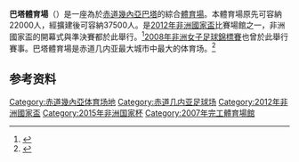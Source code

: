 {{Infobox_Stadium
| name                = 巴塔體育場
| nickname            =
| logo_image          =
| logo_caption        =
| image               = Bata Stadium Equatorial Guinea.JPG
| caption             =
| fullname            =
| former_names        =
| location            = [[赤道幾內亞|赤道幾內亞]][[巴塔_(赤道几内亚)|巴塔]]
| coordinates         = {{Coord|1.823117|9.788149|type:landmark|display=inline,title}}
| broke_ground        =
| built               = 2007
| opened              =
| renovated           =
| expanded            =
| closed              =
| demolished          =
| owner               =
| operator            =
| surface             =
| scoreboard          =
| cost                =
| architect           =
| project_manager     =
| structural engineer =
| services engineer   =
| general_contractor  = Covec
| main_contractors    =
| capacity            = 37,500
| suites              =
| record_attendance   =
| dimensions          =
| acreage             =
| tenants             =
}}

'''巴塔體育場'''（{{lang-es|Estadio de Bata}}）是一座為於[[赤道幾內亞|赤道幾內亞]][[巴塔_(赤道几内亚)|巴塔]]的綜合[[體育場|體育場]]。本體育場原先可容納22000人，經擴建後可容納37500人。是[[2012年非洲國家盃|2012年非洲國家盃]]比賽場館之一，非洲國家盃的開幕式與準決賽都於此舉行。<ref>{{cite web|title=AFCON 2012|url=http://www.ghanaweb.com/african_cup_of_nations/venues.php|website=ghanaweb.com|access-date=25 January 2015|archive-date=2016-03-03|archive-url=https://web.archive.org/web/20160303233950/http://www.ghanaweb.com/african_cup_of_nations/venues.php|dead-url=no}}</ref>[[2008年非洲女子足球錦標賽|2008年非洲女子足球錦標賽]]也曾於此舉行賽事。巴塔體育場是赤道几内亚最大城市中最大的体育场。<ref>{{cite web|title=Africa Cup of Nations Stadium Guide: The venues set to play host to Toure, Brahimi & Gyan|url=http://www.goal.com/en-gb/news/8602/afcon-2015/2015/01/16/8012282/africa-cup-of-nations-stadium-guide-the-venues-set-to-play|website=Goal.com|access-date=25 January 2015|archive-date=2017-10-25|archive-url=https://web.archive.org/web/20171025140103/http://www.goal.com/en-gb/news/8602/afcon-2015/2015/01/16/8012282/africa-cup-of-nations-stadium-guide-the-venues-set-to-play|dead-url=no}}</ref>

==参考资料==
{{refs}}

[[Category:赤道幾內亞体育场地|Category:赤道幾內亞体育场地]]
[[Category:赤道几内亚足球场|Category:赤道几内亚足球场]]
[[Category:2012年非洲國家盃|Category:2012年非洲國家盃]]
[[Category:2015年非洲国家杯|Category:2015年非洲国家杯]]
[[Category:2007年完工體育場館|Category:2007年完工體育場館]]
{{gymnasium-stub}}